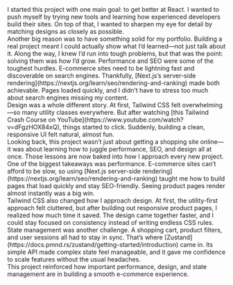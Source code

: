
<MDXContentWrapper>
  <TitleContent title="Purpose and Goal">
    I started this project with one main goal: to get better at React. I wanted
    to push myself by trying new tools and learning how experienced developers
    build their sites. On top of that, I wanted to sharpen my eye for detail by
    matching designs as closely as possible.
    <br />
    Another big reason was to have something solid for my portfolio. Building a
    real project meant I could actually show what I’d learned—not just talk
    about it. Along the way, I knew I’d run into tough problems, but that was
    the point: solving them was how I’d grow.
  </TitleContent>
  <TitleContent title="Problems and Thought Process">
    Performance and SEO were some of the toughest hurdles. E-commerce sites need
    to be lightning fast and discoverable on search engines. Thankfully,
    [Next.js’s server-side
    rendering](https://nextjs.org/learn/seo/rendering-and-ranking) made both
    achievable. Pages loaded quickly, and I didn’t have to stress too much about
    search engines missing my content.
    <br />
    Design was a whole different story. At first, Tailwind CSS felt
    overwhelming—so many utility classes everywhere. But after watching [this
    Tailwind Crash Course on
    YouTube](https://www.youtube.com/watch?v=dFgzHOX84xQ), things started to
    click. Suddenly, building a clean, responsive UI felt natural, almost fun.
    <br />
    Looking back, this project wasn’t just about getting a shopping site
    online—it was about learning how to juggle performance, SEO, and design all
    at once. Those lessons are now baked into how I approach every new project.
  </TitleContent>
  <TitleContent title="Lessons Learned">
    One of the biggest takeaways was performance. E-commerce sites can’t afford
    to be slow, so using [Next.js server-side
    rendering](https://nextjs.org/learn/seo/rendering-and-ranking) taught me how
    to build pages that load quickly and stay SEO-friendly. Seeing product pages
    render almost instantly was a big win.
    <br />
    Tailwind CSS also changed how I approach design. At first, the utility-first
    approach felt cluttered, but after building out responsive product pages, I
    realized how much time it saved. The design came together faster, and I
    could stay focused on consistency instead of writing endless CSS rules.
    <br />
    State management was another challenge. A shopping cart, product filters,
    and user sessions all had to stay in sync. That’s where
    [Zustand](https://docs.pmnd.rs/zustand/getting-started/introduction) came
    in. Its simple API made complex state feel manageable, and it gave me
    confidence to scale features without the usual headaches.
    <br />
    This project reinforced how important performance, design, and state
    management are in building a smooth e-commerce experience.
  </TitleContent>
</MDXContentWrapper>
